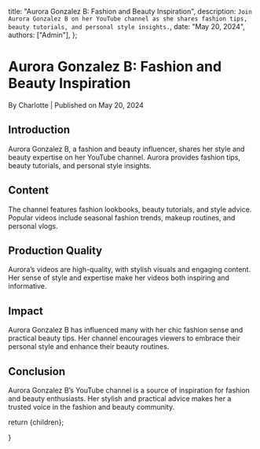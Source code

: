 
  title: "Aurora Gonzalez B: Fashion and Beauty Inspiration",
  description: `Join Aurora Gonzalez B on her YouTube channel as she shares fashion tips, beauty tutorials, and personal style insights.`,
  date: "May 20, 2024",
  authors: ["Admin"],
};

<h1>Aurora Gonzalez B: Fashion and Beauty Inspiration</h1>
<div className="text-sm text-gray-500 dark:text-gray-400">
  By Charlotte | Published on May 20, 2024
</div>

<section id="introduction">
  <h2>Introduction</h2>
  <span>
    Aurora Gonzalez B, a fashion and beauty influencer, shares her style and
    beauty expertise on her YouTube channel. Aurora provides fashion tips,
    beauty tutorials, and personal style insights.
  </span>
</section>

<section id="content">
  <h2>Content</h2>
  <span>
    The channel features fashion lookbooks, beauty tutorials, and style advice.
    Popular videos include seasonal fashion trends, makeup routines, and
    personal vlogs.
  </span>
</section>

<section id="production-quality">
  <h2>Production Quality</h2>
  <span>
    Aurora’s videos are high-quality, with stylish visuals and engaging content.
    Her sense of style and expertise make her videos both inspiring and
    informative.
  </span>
</section>

<section id="impact">
  <h2>Impact</h2>
  <span>
    Aurora Gonzalez B has influenced many with her chic fashion sense and
    practical beauty tips. Her channel encourages viewers to embrace their
    personal style and enhance their beauty routines.
  </span>
</section>

<section id="conclusion">
  <h2>Conclusion</h2>
  <span>
    Aurora Gonzalez B’s YouTube channel is a source of inspiration for fashion
    and beauty enthusiasts. Her stylish and practical advice makes her a trusted
    voice in the fashion and beauty community.
  </span>
</section>

  return <MdxLayout>{children}</MdxLayout>;

}
